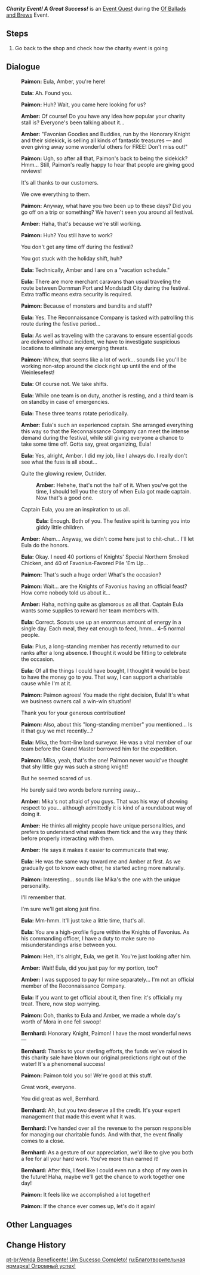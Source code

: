 {{Quest Infobox
|id            = 70521
|image         = Event Quest Good as New.png <!--same image-->
|type          = World
|event_name    = Of Ballads and Brews
|requirement   = Obtain at least 1,000,000 [[Business Earnings|funds]] in the ''[[Of Ballads and Brews/Charity and Creativity|Charity and Creativity]]'' segment
|characters    = Bernhard; Eula; Amber; Paimon; Traveler
|startLocation = [[Springvale]], [[Mondstadt]]
|prev          = Favonian Goodies and Buddies
|region        = Mondstadt
|area          = Windwail Highland
|subarea       = Springvale
|rewards       = Adventurer's Experience*2;Wanderer's Advice*4
|voiced        = yes
}}
'''''Charity Event! A Great Success!''''' is an [[Event Quest]] during the [[Of Ballads and Brews]] Event.

==Steps==
# Go back to the shop and check how the charity event is going

==Dialogue==
{{Quest Description|The charity event is coming to an end. Hope all the effort has paid off...}}
{{Dialogue Start}}
:{{A|vo jyeq004 1 paimon 03.ogg}} '''Paimon:''' Eula, Amber, you're here!
:{{A|vo jyeq004 1 eula 01.ogg}} '''Eula:''' Ah. Found you.
:{{Introductory Note|Eula}}
:{{A|vo jyeq004 1 paimon 04.ogg}} '''Paimon:''' Huh? Wait, you came here looking for us?
:{{A|vo jyeq004 1 ambor 01.ogg}} '''Amber:''' Of course! Do you have any idea how popular your charity stall is? Everyone's been talking about it...
:{{A|vo jyeq004 1 ambor 02.ogg}} '''Amber:''' "Favonian Goodies and Buddies, run by the Honorary Knight and their sidekick, is selling all kinds of fantastic treasures &mdash; and even giving away some wonderful others for FREE! Don't miss out!"
:{{A|vo jyeq004 1 paimon 05.ogg}} '''Paimon:''' Ugh, so after all that, Paimon's back to being the sidekick? Hmm... Still, Paimon's really happy to hear that people are giving good reviews!
:{{DIcon}} It's all thanks to our customers.
:{{DIcon}} We owe everything to them.
:{{A|vo jyeq004 1 paimon 06.ogg}} '''Paimon:''' Anyway, what have you two been up to these days? Did you go off on a trip or something? We haven't seen you around all festival.
:{{A|vo jyeq004 1 ambor 03.ogg}} '''Amber:''' Haha, that's because we're still working.
:{{A|vo jyeq004 1 paimon 07.ogg}} '''Paimon:''' Huh? You still have to work?
:{{DIcon}} You don't get any time off during the festival?
:{{DIcon}} You got stuck with the holiday shift, huh?
:{{A|vo jyeq004 1 eula 02.ogg}} '''Eula:''' Technically, Amber and I are on a "vacation schedule."
:{{A|vo jyeq004 1 eula 03.ogg}} '''Eula:''' There are more merchant caravans than usual traveling the route between Dornman Port and Mondstadt City during the festival. Extra traffic means extra security is required.
:{{A|vo jyeq004 1 paimon 08.ogg}} '''Paimon:''' Because of monsters and bandits and stuff?
:{{A|vo jyeq004 1 eula 04.ogg}} '''Eula:''' Yes. The Reconnaissance Company is tasked with patrolling this route during the festive period...
:{{A|vo jyeq004 1 eula 05.ogg}} '''Eula:''' As well as traveling with the caravans to ensure essential goods are delivered without incident, we have to investigate suspicious locations to eliminate any emerging threats.
:{{A|vo jyeq004 1 paimon 09.ogg}} '''Paimon:''' Whew, that seems like a lot of work... sounds like you'll be working non-stop around the clock right up until the end of the Weinlesefest!
:{{A|vo jyeq004 1 eula 06.ogg}} '''Eula:''' Of course not. We take shifts.
:{{A|vo jyeq004 1 eula 07.ogg}} '''Eula:''' While one team is on duty, another is resting, and a third team is on standby in case of emergencies.
:{{A|vo jyeq004 1 eula 08.ogg}} '''Eula:''' These three teams rotate periodically.
:{{A|vo jyeq004 1 ambor 04.ogg}} '''Amber:''' Eula's such an experienced captain. She arranged everything this way so that the Reconnaissance Company can meet the intense demand during the festival, while still giving everyone a chance to take some time off. Gotta say, great organizing, Eula!
:{{A|vo jyeq004 1 eula 09.ogg}} '''Eula:''' Yes, alright, Amber. I did my job, like I always do. I really don't see what the fuss is all about...
:{{DIcon}} Quite the glowing review, Outrider.
::{{A|vo jyeq004 1 ambor 05a 1.ogg}} '''Amber:''' Hehehe, that's not the half of it. When you've got the time, I should tell you the story of when Eula got made captain. Now that's a good one.
:{{DIcon}} Captain Eula, you are an inspiration to us all.
::{{A|vo jyeq004 1 eula 10b 1.ogg}} '''Eula:''' Enough. Both of you. The festive spirit is turning you into giddy little children.
:{{A|vo jyeq004 1 ambor 06.ogg}} '''Amber:''' Ahem... Anyway, we didn't come here just to chit-chat... I'll let Eula do the honors.
:{{A|vo jyeq004 1 eula 11.ogg}} '''Eula:''' Okay. I need 40 portions of Knights' Special Northern Smoked Chicken, and 40 of Favonius-Favored Pile 'Em Up...
:{{A|vo jyeq004 1 paimon 10.ogg}} '''Paimon:''' That's such a huge order! What's the occasion?
:{{A|vo jyeq004 1 paimon 11.ogg}} '''Paimon:''' Wait... are the Knights of Favonius having an official feast? How come nobody told us about it...
:{{A|vo jyeq004 1 ambor 07.ogg}} '''Amber:''' Haha, nothing quite as glamorous as all that. Captain Eula wants some supplies to reward her team members with.
:{{A|vo jyeq004 1 eula 12.ogg}} '''Eula:''' Correct. Scouts use up an enormous amount of energy in a single day. Each meal, they eat enough to feed, hmm... 4–5 normal people.
:{{A|vo jyeq004 1 eula 13.ogg}} '''Eula:''' Plus, a long-standing member has recently returned to our ranks after a long absence. I thought it would be fitting to celebrate the occasion.
:{{A|vo jyeq004 1 eula 14.ogg}} '''Eula:''' Of all the things I could have bought, I thought it would be best to have the money go to you. That way, I can support a charitable cause while I'm at it.
:{{A|vo jyeq004 1 paimon 12.ogg}} '''Paimon:''' Paimon agrees! You made the right decision, Eula! It's what we business owners call a win-win situation!
:{{DIcon}} Thank you for your generous contribution!
:{{A|vo jyeq004 1 paimon 13.ogg}} '''Paimon:''' Also, about this "long-standing member" you mentioned... Is it that guy we met recently...?
:{{A|vo jyeq004 1 eula 15.ogg}} '''Eula:''' Mika, the front-line land surveyor. He was a vital member of our team before the Grand Master borrowed him for the expedition.
:{{A|vo jyeq004 1 paimon 14.ogg}} '''Paimon:''' Mika, yeah, that's the one! Paimon never would've thought that shy little guy was such a strong knight!
:{{DIcon}} But he seemed scared of us.
:{{DIcon}} He barely said two words before running away...
:{{A|vo jyeq004 1 ambor 08.ogg}} '''Amber:''' Mika's not afraid of you guys. That was his way of showing respect to you... although admittedly it is kind of a roundabout way of doing it.
:{{A|vo jyeq004 1 ambor 09.ogg}} '''Amber:''' He thinks all mighty people have unique personalities, and prefers to understand what makes them tick and the way they think before properly interacting with them.
:{{A|vo jyeq004 1 ambor 10.ogg}} '''Amber:''' He says it makes it easier to communicate that way.
:{{A|vo jyeq004 1 eula 16.ogg}} '''Eula:''' He was the same way toward me and Amber at first. As we gradually got to know each other, he started acting more naturally.
:{{A|vo jyeq004 1 paimon 15.ogg}} '''Paimon:''' Interesting... sounds like Mika's the one with the unique personality.
:{{DIcon}} I'll remember that.
:{{DIcon}} I'm sure we'll get along just fine.
:{{A|vo jyeq004 1 eula 17.ogg}} '''Eula:''' Mm-hmm. It'll just take a little time, that's all.
:{{A|vo jyeq004 1 eula 18.ogg}} '''Eula:''' You are a high-profile figure within the Knights of Favonius. As his commanding officer, I have a duty to make sure no misunderstandings arise between you.
:{{A|vo jyeq004 1 paimon 16.ogg}} '''Paimon:''' Heh, it's alright, Eula, we get it. You're just looking after him.
:{{A|vo jyeq004 1 ambor 11.ogg}} '''Amber:''' Wait! Eula, did you just pay for my portion, too?
:{{A|vo jyeq004 1 ambor 12.ogg}} '''Amber:''' I was supposed to pay for mine separately... I'm not an official member of the Reconnaissance Company.
:{{A|vo jyeq004 1 eula 19.ogg}} '''Eula:''' If you want to get official about it, then fine: it's officially my treat. There, now stop worrying.
:{{Black Screen|You hand Eula and Amber the meals they purchased. They thank you and leave.}}
:{{A|vo jyeq004 1 paimon 17.ogg}} '''Paimon:''' Ooh, thanks to Eula and Amber, we made a whole day's worth of Mora in one fell swoop!
:{{A|vo jyeq004 1 bernhard 01.ogg}} '''Bernhard:''' Honorary Knight, Paimon! I have the most wonderful news&mdash;
:{{A|vo jyeq004 1 bernhard 02.ogg}} '''Bernhard:''' Thanks to your sterling efforts, the funds we've raised in this charity sale have blown our original predictions right out of the water! It's a phenomenal success!
:{{A|vo jyeq004 1 paimon 18.ogg}} '''Paimon:''' Paimon told you so! We're good at this stuff.
:{{DIcon}} Great work, everyone.
:{{DIcon}} You did great as well, Bernhard.
:{{A|vo jyeq004 1 bernhard 03.ogg}} '''Bernhard:''' Ah, but you two deserve all the credit. It's your expert management that made this event what it was.
:{{A|vo jyeq004 1 bernhard 04.ogg}} '''Bernhard:''' I've handed over all the revenue to the person responsible for managing our charitable funds. And with that, the event finally comes to a close.
:{{A|vo jyeq004 1 bernhard 05.ogg}} '''Bernhard:''' As a gesture of our appreciation, we'd like to give you both a fee for all your hard work. You've more than earned it!
:{{A|vo jyeq004 1 bernhard 06.ogg}} '''Bernhard:''' After this, I feel like I could even run a shop of my own in the future! Haha, maybe we'll get the chance to work together one day!
:{{A|vo jyeq004 1 paimon 19.ogg}} '''Paimon:''' It feels like we accomplished a lot together!
:{{A|vo jyeq004 1 paimon 20.ogg}} '''Paimon:''' If the chance ever comes up, let's do it again!
{{Dialogue End}}

==Other Languages==
{{Other Languages
|en      = Charity Event! A Great Success!
|zhs     = 义卖活动！完满收场！
|zhs_rm  = Yìmaì Huódòng! Wǎnměi Shōuchǎng!
|zht     = 義賣活動！完滿收場！
|zht_rm  = Yìmaì Huódòng! Wǎnměi Shōuchǎng!
|zh_tl   = Charity Event! A Perfect Conclusion!
|ja      = チャリティーイベント！円満に終了！
|ja_rm   = Charitii Ibento! Enman ni Shuuryou!
|ja_tl   = Charity Event! Happy End!
|ko      = 자선 판매 행사! 순조로운 마무리!
|ko_tl   = Charity Sales Event! Smooth Finish!
|es      = El rotundo éxito del evento benéfico
|es_tl   = The Charity Event's Resounding Success
|fr      = Vente caritative ! Un gros succès !
|fr_tl   = Charity Sale! A Big Success!
|ru      = Благотворительная ярмарка! Огромный успех!
|ru_tl   = Charity Fair! A Big Success!
|th      = กิจกรรมออกร้านการกุศล! สำเร็จลุล่วง!
|th_rm   = 
|th_tl   = 
|vi      = Hoạt Động Từ Thiện! Kết Thúc Viên Mãn!
|vi_tl   = 
|de      = Wohltätigkeitsverkauf! Ein großer Erfolg!
|de_tl   = Charity Sale! A Huge Success!
|id      = Acara Amal! Sukses Besar!
|id_tl   = Charity Event! Big Success!
|pt      = Venda Beneficente! Um Sucesso Completo!
|pt_tl   = Charity Sale! A Complete Success!
}}

==Change History==
{{Change History|3.1}}

[[pt-br:Venda Beneficente! Um Sucesso Completo!]]
[[ru:Благотворительная ярмарка! Огромный успех!]]